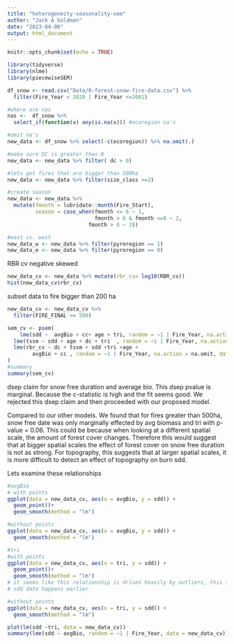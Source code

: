 ```yaml
---
title: "heterogeneity-seasonality-sem"
author: "Jack A Goldman"
date: "2023-04-06"
output: html_document
---
```



```r
knitr::opts_chunk$set(echo = TRUE)
```


```r
library(tidyverse)
library(nlme)
library(piecewiseSEM)
```

```r
df_snow <- read.csv("Data/0-forest-snow-fire-data.csv") %>% 
  filter(Fire_Year < 2020 | Fire_Year <=2001) 

#where are nas
nas <-  df_snow %>% 
  select_if(function(x) any(is.na(x))) #ecoregion na's

#omit na's
new_data <- df_snow %>% select(-c(ecoregion)) %>% na.omit(.)

#make sure DC is greater than 0
new_data <- new_data %>% filter( dc > 0) 

#lets get fires that are bigger than 500ha
new_data <- new_data %>% filter(size_class >=2)

```



```r
#create season
new_data <- new_data %>% 
  mutate(fmonth = lubridate::month(Fire_Start),
         season = case_when(fmonth <= 6 ~ 1,
                            fmonth > 6 & fmonth <=8 ~ 2,
                          fmonth > 8 ~ 3))

#east vs. west
new_data_w <- new_data %>% filter(pyroregion == 1)
new_data_e <- new_data %>% filter(pyroregion == 0)

```

RBR cv negative skewed
```r
new_data_cv <- new_data %>% mutate(rbr_cv= log10(RBR_cv))
hist(new_data_cv$rbr_cv)
```
subset data to fire bigger than 200 ha
```r
new_data_cv <- new_data_cv %>% 
  filter(FIRE_FINAL >= 500)
```


```r
sem_cv <- psem(
    lme(sdd ~  avgBio + cc+ age + tri, random = ~1 | Fire_Year, na.action = na.omit, data = new_data_cv, method = "ML"),
  lme(tssm ~ sdd + age + dc + tri  , random = ~1 | Fire_Year, na.action = na.omit, data = new_data_cv, method = "ML"),
  lme(rbr_cv ~ dc + tssm + sdd +tri +age + 
        avgBio + cc , random = ~1 | Fire_Year, na.action = na.omit, data = new_data_cv, method = "ML")
)
#summary
summary(sem_cv)
```

dsep claim for snow free duration and average bio. This dsep pvalue is marginal.
Because the c-statistic is high and the fit seems good. We rejected this dsep claim
and then proceeded with our proposed model.

Compared to our other models. We found that for fires greater than 500ha, 
snow free date was only marginally effected by avg biomass and tri with p-value = 0.06.
This could be because when looking at a different spatial scale, the amount of forest cover changes.
Therefore this would suggest that at bigger spatial scales the effect of forest cover on snow free duration is not as strong. For topography, this suggests that at larger spatial scales, it is more difficult to detect an
effect of topography on burn sdd. 

Lets examine these relationships
```r
#avgBio
# with points
ggplot(data = new_data_cv, aes(x = avgBio, y = sdd)) +
  geom_point()+
  geom_smooth(method = "lm")

#without points
ggplot(data = new_data_cv, aes(x = avgBio, y = sdd)) +
  geom_smooth(method = "lm")

#tri
#with points
ggplot(data = new_data_cv, aes(x = tri, y = sdd)) +
  geom_point()+
  geom_smooth(method = "lm") 
# it seems like this relationship is driven heavily by outliers, this suggests that it more complex landscapes
# sdd date happens earlier

#without points
ggplot(data = new_data_cv, aes(x = tri, y = sdd)) +
  geom_smooth(method = "lm")

plot(lm(sdd ~tri, data = new_data_cv))
summary(lme(sdd ~ avgBio, random = ~1 | Fire_Year, data = new_data_cv))
```

